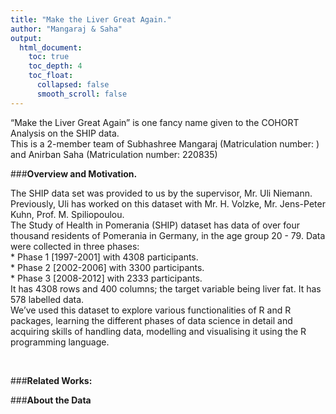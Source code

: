 ```yaml
---
title: "Make the Liver Great Again."
author: "Mangaraj & Saha" 
output: 
  html_document:
    toc: true
    toc_depth: 4 
    toc_float:
      collapsed: false
      smooth_scroll: false 
---
```


"Make the Liver Great Again" is one fancy name given to the COHORT Analysis on the SHIP data.<br />This is a 2-member team of Subhashree Mangaraj (Matriculation number: ) and Anirban Saha (Matriculation number: 220835)<br />


###**Overview and Motivation. **<br />

The SHIP data set was provided to us by the supervisor, Mr. Uli Niemann. Previously, Uli has worked on this dataset with Mr. H. Volzke, Mr. Jens-Peter Kuhn, Prof. M. Spiliopoulou. <br />
The Study of Health in Pomerania (SHIP) dataset has data of over four thousand residents of Pomerania in Germany, in the age group 20 - 79. Data were collected in three phases: <br />
* Phase 1 [1997-2001] with 4308 participants.<br /> 
* Phase 2 [2002-2006] with 3300 participants.<br />
* Phase 3 [2008-2012] with 2333 participants.<br />
It has 4308 rows and 400 columns; the target variable being liver fat. It has 578 labelled data. <br />
We’ve used this dataset to explore various functionalities of R and R packages, learning the different phases of data science in detail and acquiring skills of handling data, modelling and visualising it using the R programming language. 

<br />

###**Related Works: **<br /> 

###**About the Data**<br />
